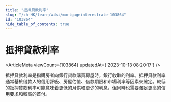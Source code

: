 ```yaml
---
title: "抵押貸款利率"
slug: "/zh-HK/learn/wiki/mortgageinterestrate-103864"
id: "103864"
hide_table_of_contents: true
---
```



<Breadcrumbs current="抵押貸款利率" />

# 抵押貸款利率

<ArticleMeta viewCount={103864} updatedAt={'2023-10-13 08:20:17'} />
<div className='border-solid border-b border-t-0 my-4 border-[var(--ifm-color-gray-300)]' />

抵押貸款利率是指購房者向銀行貸款購買房屋時，銀行收取的利率。抵押貸款利率通常基於借款人的信用評級、房屋估值、借款期限和市場利率等因素來確定。較低的抵押貸款利率可能意味着更低的月供和更少的利息，但同時也需要滿足更高的信用要求和較高的首付。
